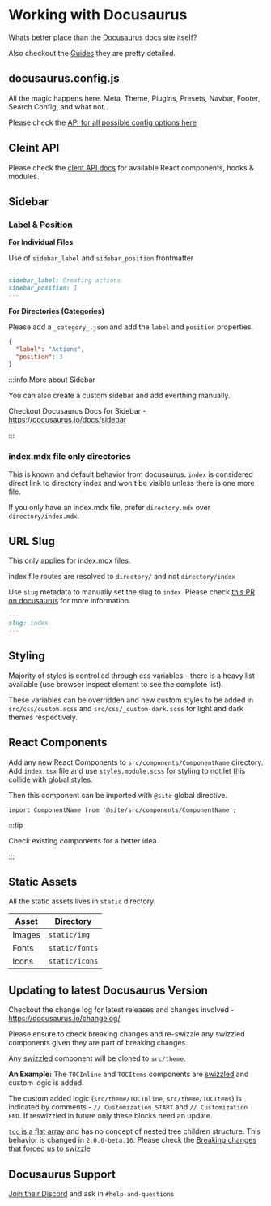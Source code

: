 # Working with Docusaurus

Whats better place than the [Docusaurus docs](https://docusaurus.io/docs) site itself?

Also checkout the [Guides](https://docusaurus.io/docs/category/guides) they are pretty detailed.

## docusaurus.config.js

All the magic happens here. Meta, Theme, Plugins, Presets, Navbar, Footer, Search Config, and what not..

Please check the [API for all possible config options here](https://docusaurus.io/docs/api/docusaurus-config)

## Cleint API

Please check the [clent API docs](https://docusaurus.io/docs/docusaurus-core) for available React components, hooks & modules.

## Sidebar

### Label & Position

**For Individual Files**

Use of `sidebar_label` and `sidebar_position` frontmatter

```markdown title=graphql/core/actions/create.mdx
---
sidebar_label: Creating actions
sidebar_position: 1
---
```

**For Directories (Categories)**

Please add a `_category_.json` and add the `label` and `position` properties.

```json title=graphql/core/actions/_category_.json
{
  "label": "Actions",
  "position": 3
}
```

:::info More about Sidebar

You can also create a custom sidebar and add everthing manually.

Checkout Docusaurus Docs for Sidebar - https://docusaurus.io/docs/sidebar

:::

### index.mdx file only directories

This is known and default behavior from docusaurus. `index` is considered direct link to directory index and won't be visible unless there is one more file.

If you only have an index.mdx file, prefer `directory.mdx` over `directory/index.mdx`.


## URL Slug

This only applies for index.mdx files.

index file routes are resolved to `directory/` and not `directory/index`

Use `slug` metadata to manually set the slug to `index`. Please check [this PR on docusaurus](https://github.com/facebook/docusaurus/pull/5830) for more information.

```markdown title="graphql/core/actions/index.mdx"
---
slug: index
---
```

## Styling

Majority of styles is controlled through css variables - there is a heavy list available (use browser inspect element to see the complete list).

These variables can be overridden and new custom styles to be added in `src/css/custom.scss` and `src/css/_custom-dark.scss` for light and dark themes respectively.

## React Components

Add any new React Components to `src/components/ComponentName` directory. Add `index.tsx` file and use `styles.module.scss` for styling to not let this collide with global styles.

Then this component can be imported with `@site` global directive.

`import ComponentName from '@site/src/components/ComponentName';`

:::tip

Check existing components for a better idea.

:::


## Static Assets

All the static assets lives in `static` directory.

| Asset    | Directory      |
|----------|----------------|
| Images   | `static/img`   |
| Fonts    | `static/fonts` |
| Icons    | `static/icons` |

## Updating to latest Docusaurus Version

Checkout the change log for latest releases and changes involved - https://docusaurus.io/changelog/

Please ensure to check breaking changes and re-swizzle any swizzled components given they are part of breaking changes.

Any [swizzled](https://docusaurus.io/docs/swizzling) component will be cloned to `src/theme`.

**An Example:**
The `TOCInline` and `TOCItems` components are [swizzled](https://docusaurus.io/docs/swizzling) and custom logic is added.

The custom added logic (`src/theme/TOCInline`, `src/theme/TOCItems`) is indicated by comments - `// Customization START` and `// Customization END`. If reswizzled in future only these blocks need an update.

[`toc` is a flat array](https://docusaurus.io/docs/markdown-features/inline-toc#custom-table-of-contents) and has no concept of nested tree children structure. This behavior is changed in `2.0.0-beta.16`.
Please check the [Breaking changes that forced us to swizzle](https://docusaurus.io/changelog/2.0.0-beta.16#-breaking-change)


## Docusaurus Support

[Join their Discord](https://discordapp.com/invite/docusaurus) and ask in `#help-and-questions`

